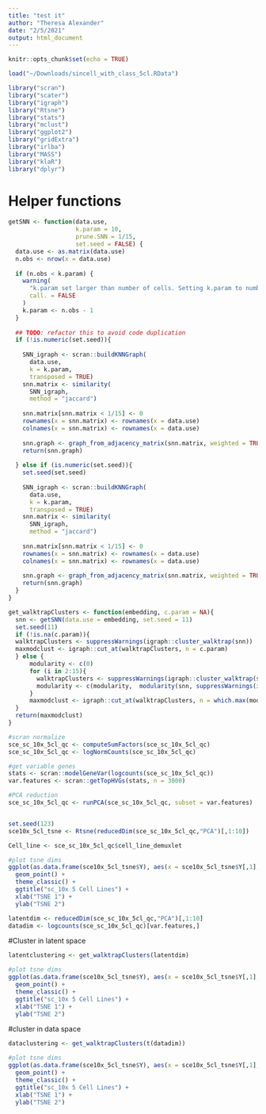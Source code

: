 ```yaml
---
title: "test it"
author: "Theresa Alexander"
date: "2/5/2021"
output: html_document
---
```


```r
knitr::opts_chunk$set(echo = TRUE)
```


```r
load("~/Downloads/sincell_with_class_5cl.RData")

library("scran")
library("scater")
library("igraph")
library("Rtsne")
library("stats")
library("mclust")
library("ggplot2")
library("gridExtra")
library("irlba")
library("MASS")
library("klaR")
library("dplyr")
```

# Helper functions
```r
getSNN <- function(data.use,
                   k.param = 10,
                   prune.SNN = 1/15,
                   set.seed = FALSE) {
  data.use <- as.matrix(data.use)
  n.obs <- nrow(x = data.use)
  
  if (n.obs < k.param) {
    warning(
      "k.param set larger than number of cells. Setting k.param to number of cells - 1.",
      call. = FALSE
    )
    k.param <- n.obs - 1
  }
  
  ## TODO: refactor this to avoid code duplication
  if (!is.numeric(set.seed)){
    
    SNN_igraph <- scran::buildKNNGraph(
      data.use,
      k = k.param,
      transposed = TRUE)
    snn.matrix <- similarity(
      SNN_igraph,
      method = "jaccard")
    
    snn.matrix[snn.matrix < 1/15] <- 0
    rownames(x = snn.matrix) <- rownames(x = data.use)
    colnames(x = snn.matrix) <- rownames(x = data.use)
    
    snn.graph <- graph_from_adjacency_matrix(snn.matrix, weighted = TRUE, mode = "undirected")
    return(snn.graph)
    
  } else if (is.numeric(set.seed)){
    set.seed(set.seed)
    
    SNN_igraph <- scran::buildKNNGraph(
      data.use,
      k = k.param,
      transposed = TRUE)
    snn.matrix <- similarity(
      SNN_igraph,
      method = "jaccard")
    
    snn.matrix[snn.matrix < 1/15] <- 0
    rownames(x = snn.matrix) <- rownames(x = data.use)
    colnames(x = snn.matrix) <- rownames(x = data.use)
    
    snn.graph <- graph_from_adjacency_matrix(snn.matrix, weighted = TRUE, mode = "undirected")
    return(snn.graph)
  }
}

get_walktrapClusters <- function(embedding, c.param = NA){  
  snn <- getSNN(data.use = embedding, set.seed = 11)
  set.seed(11)
  if (!is.na(c.param)){
  walktrapClusters <- suppressWarnings(igraph::cluster_walktrap(snn))
  maxmodclust <- igraph::cut_at(walktrapClusters, n = c.param)
  } else {
      modularity <- c(0)
      for (i in 2:15){
        walktrapClusters <- suppressWarnings(igraph::cluster_walktrap(snn))
        modularity <- c(modularity,  modularity(snn, suppressWarnings(igraph::cut_at(walktrapClusters, n = i))))
      }
      maxmodclust <- igraph::cut_at(walktrapClusters, n = which.max(modularity)+1)
  }
  return(maxmodclust)
}
```


```r
#scran normalize
sce_sc_10x_5cl_qc <- computeSumFactors(sce_sc_10x_5cl_qc)
sce_sc_10x_5cl_qc <- logNormCounts(sce_sc_10x_5cl_qc)

#get variable genes
stats <- scran::modelGeneVar(logcounts(sce_sc_10x_5cl_qc))
var.features <- scran::getTopHVGs(stats, n = 3000)

#PCA reduction
sce_sc_10x_5cl_qc <- runPCA(sce_sc_10x_5cl_qc, subset = var.features)


set.seed(123)
sce10x_5cl_tsne <- Rtsne(reducedDim(sce_sc_10x_5cl_qc,"PCA")[,1:10])

Cell_line <- sce_sc_10x_5cl_qc$cell_line_demuxlet

#plot tsne dims
ggplot(as.data.frame(sce10x_5cl_tsne$Y), aes(x = sce10x_5cl_tsne$Y[,1], y = sce10x_5cl_tsne$Y[,2], col=Cell_line)) + 
  geom_point() +
  theme_classic() +
  ggtitle("sc_10x 5 Cell Lines") +
  xlab("TSNE 1") +
  ylab("TSNE 2") 
```


```r
latentdim <- reducedDim(sce_sc_10x_5cl_qc,"PCA")[,1:10]
datadim <- logcounts(sce_sc_10x_5cl_qc)[var.features,]

```


#Cluster in latent space

```r
latentclustering <- get_walktrapClusters(latentdim)

#plot tsne dims
ggplot(as.data.frame(sce10x_5cl_tsne$Y), aes(x = sce10x_5cl_tsne$Y[,1], y = sce10x_5cl_tsne$Y[,2], col= as.factor(latentclustering))) + 
  geom_point() +
  theme_classic() +
  ggtitle("sc_10x 5 Cell Lines") +
  xlab("TSNE 1") +
  ylab("TSNE 2") 
```

#cluster in data space
```r
dataclustering <- get_walktrapClusters(t(datadim))

#plot tsne dims
ggplot(as.data.frame(sce10x_5cl_tsne$Y), aes(x = sce10x_5cl_tsne$Y[,1], y = sce10x_5cl_tsne$Y[,2], col= as.factor(dataclustering))) + 
  geom_point() +
  theme_classic() +
  ggtitle("sc_10x 5 Cell Lines") +
  xlab("TSNE 1") +
  ylab("TSNE 2") 
```


